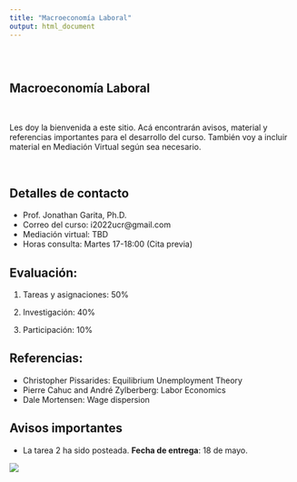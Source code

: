 ```yaml
---
title: "Macroeconomía Laboral"
output: html_document
---
```


<style type="text/css">
.title {
  display: none;
}

#getting-started img {
  margin-right: 10px;
}

</style>

<div class="row" style="padding-top: 30px;">
<div class="col-sm-6">


# **Macroeconomía Laboral**
<br>

Les doy la bienvenida a este sitio. Acá encontrarán avisos, material y referencias importantes para el desarrollo del curso. También voy a incluir material en Mediación Virtual según sea necesario. 

<br>

## Detalles de contacto
* Prof. Jonathan Garita, Ph.D.
* Correo del curso: i2022ucr@gmail.com
* Mediación virtual: TBD
* Horas consulta: Martes 17-18:00 (Cita previa)

## Evaluación:

1. Tareas y asignaciones: 50%

2. Investigación: 40%

3. Participación: 10%

## Referencias:

* Christopher Pissarides: Equilibrium Unemployment Theory
* Pierre Cahuc and André Zylberberg: Labor Economics
* Dale Mortensen: Wage dispersion

## Avisos importantes
* La tarea 2 ha sido posteada. **Fecha de entrega**: 18 de mayo.



</div>
<div class="col-sm-6">


<a href = "https://sites.google.com/site/matthiaskehrig/hermes">
![](images/hermes.jpg)


</a>
</div>
